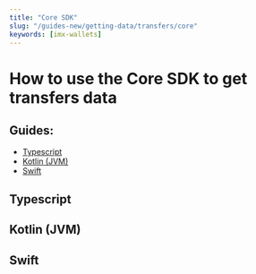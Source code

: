 ```yaml
---
title: "Core SDK"
slug: "/guides-new/getting-data/transfers/core"
keywords: [imx-wallets]
---
```


# How to use the Core SDK to get transfers data

## Guides:
* [Typescript](#typescript)
* [Kotlin (JVM)](#kotlin-jvm)
* [Swift](#swift)

## Typescript

## Kotlin (JVM)

## Swift